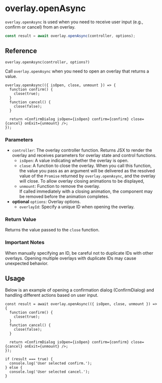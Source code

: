 # overlay.openAsync

`overlay.openAsync` is used when you need to receive user input (e.g., confirm or cancel) from an overlay.

```ts
const result = await overlay.openAsync(controller, options);
```

## Reference

`overlay.openAsync(controller, options?)`

Call `overlay.openAsync` when you need to open an overlay that returns a value.

```tsx
overlay.openAsync(({ isOpen, close, unmount }) => {
  function confirm() {
    close(true);
  }
  function cancel() {
    close(false);
  }

  return <ConfirmDialog isOpen={isOpen} confirm={confirm} close={cancel} onExit={unmount} />;
});
```

### Parameters

- `controller`: The overlay controller function. Returns JSX to render the overlay and receives parameters for overlay state and control functions.
  - `isOpen`: A value indicating whether the overlay is open.
  - `close`: A function to close the overlay. When you call this function, the value you pass as an argument will be delivered as the resolved value of the `Promise` returned by `overlay.openAsync`, and the overlay will close.
    To allow overlay closing animations to be displayed,
  - `unmount`: Function to remove the overlay. <br/>If called immediately with a closing animation, the component may be removed before the animation completes.
- **optional** `options`: Overlay options.
  - `overlayId`: Specify a unique ID when opening the overlay.

### Return Value

Returns the value passed to the `close` function.

### Important Notes

When manually specifying an ID, be careful not to duplicate IDs with other overlays. Opening multiple overlays with duplicate IDs may cause unexpected behavior.

## Usage

Below is an example of opening a confirmation dialog (ConfirmDialog) and handling different actions based on user input.

```tsx
const result = await overlay.openAsync(({ isOpen, close, unmount }) => {
  function confirm() {
    close(true);
  }
  function cancel() {
    close(false);
  }

  return <ConfirmDialog isOpen={isOpen} confirm={confirm} close={cancel} onExit={unmount} />;
});

if (result === true) {
  console.log('User selected confirm.');
} else {
  console.log('User selected cancel.');
}
```
